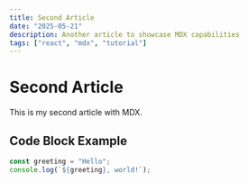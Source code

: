 ```yaml
---
title: Second Article
date: "2025-05-21"
description: Another article to showcase MDX capabilities
tags: ["react", "mdx", "tutorial"]
---
```


# Second Article

This is my second article with MDX.

## Code Block Example

```js
const greeting = "Hello";
console.log(`${greeting}, world!`);
```
